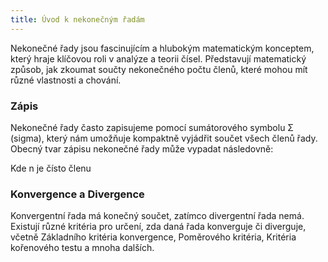 ```yaml
---
title: Úvod k nekonečným řadám 
---
```



Nekonečné řady jsou fascinujícím a hlubokým matematickým konceptem, který hraje klíčovou roli v analýze a teorii čísel.
Představují matematický způsob, jak zkoumat součty nekonečného počtu členů, které mohou mít různé vlastnosti a chování.
### Zápis
Nekonečné řady často zapisujeme pomocí sumátorového symbolu Σ (sigma), který nám umožňuje kompaktně vyjádřit součet všech členů řady.
Obecný tvar zápisu nekonečné řady může vypadat následovně:
<Latex formula=" \sum_{n = 1}^{\infty} a_n = a_1 + a_2 + a_3 + \cdots + a_n + \cdots" />

Kde n je čísto členu

### Konvergence a Divergence
Konvergentní řada má konečný součet, zatímco divergentní řada nemá.
Existují různé kritéria pro určení, zda daná řada konverguje či diverguje, včetně Základního kritéria konvergence, Poměrového kritéria, Kritéria kořenového testu a mnoha dalších.
